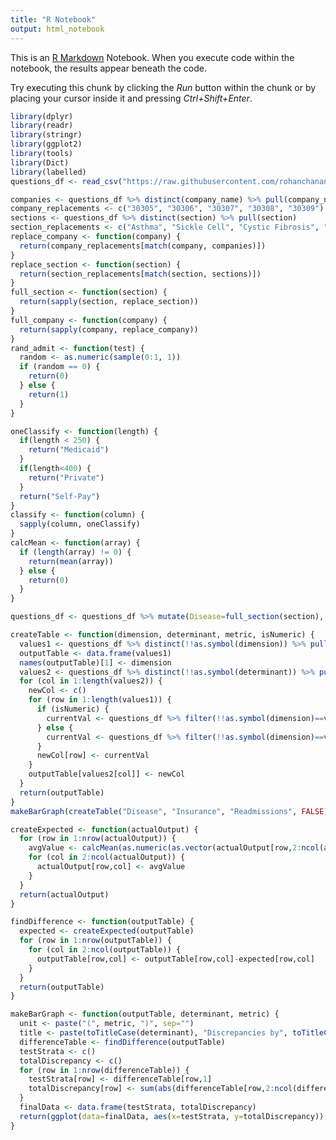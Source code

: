 ```yaml
---
title: "R Notebook"
output: html_notebook
---
```


This is an [R Markdown](http://rmarkdown.rstudio.com) Notebook. When you execute code within the notebook, the results appear beneath the code. 

Try executing this chunk by clicking the *Run* button within the chunk or by placing your cursor inside it and pressing *Ctrl+Shift+Enter*. 

```r
library(dplyr)
library(readr)
library(stringr)
library(ggplot2)
library(tools)
library(Dict)
library(labelled)
questions_df <- read_csv("https://raw.githubusercontent.com/rohanchanani/ApprenticeshipKMS/main/questions.csv")
```

```r
companies <- questions_df %>% distinct(company_name) %>% pull(company_name)
company_replacements <- c("30305", "30306", "30307", "30308", "30309")
sections <- questions_df %>% distinct(section) %>% pull(section)
section_replacements <- c("Asthma", "Sickle Cell", "Cystic Fibrosis", "Hemophilia", "Myocarditis", "Kawasaki disease", "Leukemia")
replace_company <- function(company) {
  return(company_replacements[match(company, companies)])
}
replace_section <- function(section) {
  return(section_replacements[match(section, sections)])
}
full_section <- function(section) {
  return(sapply(section, replace_section))
}
full_company <- function(company) {
  return(sapply(company, replace_company))
}
rand_admit <- function(test) {
  random <- as.numeric(sample(0:1, 1))
  if (random == 0) {
    return(0)
  } else {
    return(1)
  }
}
```

```r
oneClassify <- function(length) {
  if(length < 250) {
    return("Medicaid")
  }
  if(length<400) {
    return("Private")
  }
  return("Self-Pay")
}
classify <- function(column) {
  sapply(column, oneClassify)
}
calcMean <- function(array) {
  if (length(array) != 0) {
    return(mean(array))
  } else {
    return(0)
  }
}
```

```r
questions_df <- questions_df %>% mutate(Disease=full_section(section), "Zip Code"=full_company(company_name), Insurance=classify(nchar(question)+nchar(answer)), "Length of Stay"=nchar(question)+nchar(answer), Readmissions=lapply(question, rand_admit)) %>% subset(select=-c(section, company_id, company_name, version, question_id, number))
```

```r
createTable <- function(dimension, determinant, metric, isNumeric) {
  values1 <- questions_df %>% distinct(!!as.symbol(dimension)) %>% pull(!!as.symbol(dimension)) %>% remove_attributes("names")
  outputTable <- data.frame(values1)
  names(outputTable)[1] <- dimension
  values2 <- questions_df %>% distinct(!!as.symbol(determinant)) %>% pull(!!as.symbol(determinant)) %>% remove_attributes("names")
  for (col in 1:length(values2)) {
    newCol <- c()
    for (row in 1:length(values1)) {
      if (isNumeric) {
        currentVal <- questions_df %>% filter(!!as.symbol(dimension)==values1[row], !!as.symbol(determinant)==values2[col]) %>% pull(!!as.symbol(metric)) %>% calcMean()
      } else {
        currentVal <- questions_df %>% filter(!!as.symbol(dimension)==values1[row], !!as.symbol(determinant)==values2[col], !!as.symbol(metric)==1) %>% nrow()
      }
      newCol[row] <- currentVal
    }
    outputTable[values2[col]] <- newCol
  }
  return(outputTable)
}
makeBarGraph(createTable("Disease", "Insurance", "Readmissions", FALSE), "Insurance", "Readmissions")
```

 

```r
createExpected <- function(actualOutput) {
  for (row in 1:nrow(actualOutput)) {
    avgValue <- calcMean(as.numeric(as.vector(actualOutput[row,2:ncol(actualOutput)])))
    for (col in 2:ncol(actualOutput)) {
      actualOutput[row,col] <- avgValue
    }
  }
  return(actualOutput)
}
```
```r
findDifference <- function(outputTable) {
  expected <- createExpected(outputTable)
  for (row in 1:nrow(outputTable)) {
    for (col in 2:ncol(outputTable)) {
      outputTable[row,col] <- outputTable[row,col]-expected[row,col]
    }
  }
  return(outputTable)
}
```

```r
makeBarGraph <- function(outputTable, determinant, metric) {
  unit <- paste("(", metric, ")", sep="")
  title <- paste(toTitleCase(determinant), "Discrepancies by", toTitleCase(colnames(outputTable)[1]))
  differenceTable <- findDifference(outputTable)
  testStrata <- c()
  totalDiscrepancy <- c()
  for (row in 1:nrow(differenceTable)) {
    testStrata[row] <- differenceTable[row,1]
    totalDiscrepancy[row] <- sum(abs(differenceTable[row,2:ncol(differenceTable)]))
  }
  finalData <- data.frame(testStrata, totalDiscrepancy)
  return(ggplot(data=finalData, aes(x=testStrata, y=totalDiscrepancy)) + geom_bar(aes(x=testStrata), stat='identity') + coord_flip() + ggtitle(title) + labs(x=toTitleCase(toTitleCase(colnames(outputTable)[1])), y=paste(toTitleCase(determinant), "Discrepancy", unit)))
}
```


